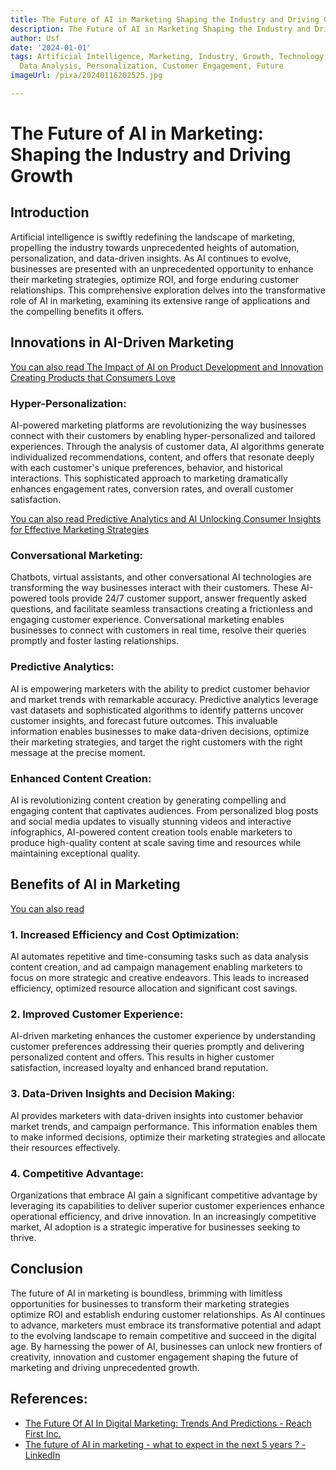 ```yaml
---
title: The Future of AI in Marketing Shaping the Industry and Driving Growth
description: The Future of AI in Marketing Shaping the Industry and Driving Growth
author: Usf
date: '2024-01-01'
tags: Artificial Intelligence, Marketing, Industry, Growth, Technology, Automation,
  Data Analysis, Personalization, Customer Engagement, Future
imageUrl: /pixa/20240116202525.jpg

---
```

# The Future of AI in Marketing: Shaping the Industry and Driving Growth

## Introduction

Artificial intelligence is swiftly redefining the landscape of marketing,  propelling  the industry towards unprecedented heights of  automation,  personalization,  and data-driven insights. As AI continues to evolve, businesses are  presented with an unprecedented  opportunity to enhance their marketing strategies, optimize ROI, and forge enduring customer relationships. This comprehensive exploration  delves into the transformative role  of AI in marketing, examining its extensive range of applications and the  compelling benefits  it offers.

## Innovations in AI-Driven Marketing

[You can also read  The Impact of AI on Product Development and Innovation Creating Products that Consumers Love](The%20Impact%20of%20AI%20on%20Product%20Development%20and%20Innovation%20Creating%20Products%20that%20Consumers%20Love)


### Hyper-Personalization:

AI-powered marketing platforms are  revolutionizing the way businesses connect with their customers by  enabling hyper-personalized and tailored experiences. Through  the analysis of customer data, AI algorithms  generate  individualized recommendations, content, and  offers that resonate deeply with each customer's unique preferences, behavior, and historical interactions. This sophisticated approach  to marketing dramatically enhances engagement rates, conversion rates, and overall customer satisfaction.

[You  can also read Predictive Analytics  and AI Unlocking Consumer Insights for  Effective Marketing Strategies](Predictive%20Analytics%20and%20AI%20Unlocking%20Consumer%20Insights%20for%20Effective%20Marketing%20Strategies)


### Conversational Marketing:

Chatbots, virtual  assistants, and other conversational AI technologies are transforming the  way businesses interact with their customers. These AI-powered  tools  provide 24/7 customer support, answer frequently  asked questions, and facilitate seamless transactions creating a frictionless and engaging customer experience. Conversational marketing enables  businesses to connect with customers in real time, resolve their queries promptly and foster lasting relationships.

###  Predictive Analytics:

AI is empowering marketers  with the ability to predict customer behavior and market trends with remarkable accuracy. Predictive analytics leverage vast datasets and sophisticated  algorithms to identify patterns uncover customer insights, and forecast future outcomes. This invaluable information enables businesses to  make  data-driven decisions, optimize their marketing strategies, and target the right  customers with the right message at the precise moment.

### Enhanced Content Creation:

AI is revolutionizing content creation by generating  compelling and engaging content that captivates audiences. From personalized blog posts and  social media updates  to  visually stunning videos and interactive infographics, AI-powered content creation tools  enable marketers to produce high-quality content at scale saving time and  resources while maintaining  exceptional quality.

## Benefits of AI in  Marketing

[You can also read ]()


### 1. Increased Efficiency and Cost Optimization:

AI automates repetitive and time-consuming tasks such  as data analysis content creation, and ad campaign management enabling marketers  to focus on more strategic and creative endeavors. This leads to increased efficiency, optimized resource allocation and significant cost savings.

### 2. Improved Customer Experience:

AI-driven marketing enhances the  customer  experience by understanding customer preferences addressing their queries promptly and delivering personalized  content and  offers. This results in higher customer satisfaction, increased loyalty and enhanced brand reputation.

### 3. Data-Driven Insights and Decision Making:

AI provides marketers with data-driven insights into customer behavior market trends, and  campaign performance. This information  enables them to make informed decisions, optimize their marketing strategies and allocate their resources effectively.

### 4. Competitive Advantage:

Organizations that embrace AI  gain a significant competitive advantage  by leveraging its capabilities to deliver superior customer experiences enhance operational efficiency, and drive innovation. In  an increasingly competitive market, AI adoption is a strategic imperative for businesses seeking to thrive.

## Conclusion

The future of AI  in marketing is boundless, brimming with limitless opportunities for businesses to transform  their marketing strategies optimize ROI and establish enduring customer relationships.  As AI continues to advance, marketers must embrace its transformative  potential and  adapt to the evolving landscape  to remain competitive and succeed in the digital age. By harnessing the power of AI, businesses can unlock new frontiers of creativity, innovation and customer engagement shaping the future of marketing and driving unprecedented growth.

## References:
- [The Future Of AI In Digital Marketing: Trends And Predictions - Reach First Inc.](https://www.reachfirst.com/future-ai-digital-marketing-agencies/)
- [The future of AI in marketing - what to expect in the next 5 years ? - LinkedIn](https://www.linkedin.com/pulse/future-ai-marketing-what-expect-next-5-years-a-i-marketing-)

